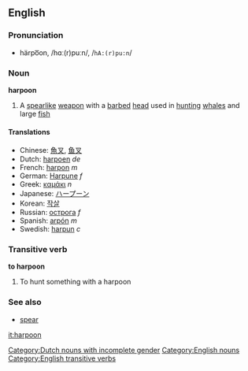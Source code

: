 ==English==
===Pronunciation===
*härpo͞on, /hɑː(r)puːn/, /<tt>hA:(r)pu:n</tt>/<!-- feels to equal stress on each syllable to me -->
===Noun===
'''harpoon'''
# A [[spear]]like [[weapon]] with a [[barb]]ed [[head]] used in [[hunting]] [[whale]]s and large [[fish]]

====Translations====
*Chinese: [[魚叉]], [[鱼叉]]
*Dutch: [[harpoen]] ''de'' [[Category:Dutch nouns with incomplete gender]]
*French: [[harpon]] ''m''
*German: [[Harpune]] ''f''
*Greek: [[καμάκι]] ''n''
*Japanese: [[ハープーン]]
*Korean: [[작살]]
*Russian: [[острога]] ''f''
*Spanish: [[arpón]] ''m''
*Swedish: [[harpun]] ''c''

===Transitive verb===
'''to harpoon'''
#To hunt something with a harpoon
===See also===
*[[spear]]
[[Category:English nouns]]
[[Category:English transitive verbs]]
[[it:harpoon]]